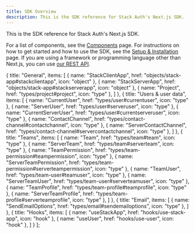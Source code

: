 ```yaml
---
title: SDK Overview
description: This is the SDK reference for Stack Auth's Next.js SDK.
---
```



This is the SDK reference for Stack Auth's Next.js SDK.

For a list of components, see the [Components](../components/index.mdx) page. For instructions on how to get started and how to use the SDK, see the [Setup & Installation](../getting-started/setup.mdx) page. If you are using a framework or programming language other than Next.js, you can use [our REST API](/api/overview).

  {
    title: "General",
    items: [
      { name: "StackClientApp", href: "objects/stack-app#stackclientapp", icon: "object" },
      { name: "StackServerApp", href: "objects/stack-app#stackserverapp", icon: "object" },
      { name: "Project", href: "types/project#project", icon: "type" },
    ]
  },
  {
    title: "Users & user data",
    items: [
      { name: "CurrentUser", href: "types/user#currentuser", icon: "type" },
      { name: "ServerUser", href: "types/user#serveruser", icon: "type" },
      { name: "CurrentServerUser", href: "types/user#currentserveruser", icon: "type" },
      { name: "ContactChannel", href: "types/contact-channel#contactchannel", icon: "type" },
      { name: "ServerContactChannel", href: "types/contact-channel#servercontactchannel", icon: "type" },
    ]
  },
  {
    title: "Teams",
    items: [
      { name: "Team", href: "types/team#team", icon: "type" },
      { name: "ServerTeam", href: "types/team#serverteam", icon: "type" },
      { name: "TeamPermission", href: "types/team-permission#teampermission", icon: "type" },
      { name: "ServerTeamPermission", href: "types/team-permission#serverteampermission", icon: "type" },
      { name: "TeamUser", href: "types/team-user#teamuser", icon: "type" },
      { name: "ServerTeamUser", href: "types/team-user#serverteamuser", icon: "type" },
      { name: "TeamProfile", href: "types/team-profile#teamprofile", icon: "type" },
      { name: "ServerTeamProfile", href: "types/team-profile#serverteamprofile", icon: "type" },
    ]
  },
  {
    title: "Email",
    items: [
      { name: "SendEmailOptions", href: "types/email#sendemailoptions", icon: "type" },
    ]
  },
  {
    title: "Hooks", 
    items: [
      { name: "useStackApp", href: "hooks/use-stack-app", icon: "hook" },
      { name: "useUser", href: "hooks/use-user", icon: "hook" },
    ]
  }
];

<SDKOverview sections={sdkSections} /> 
